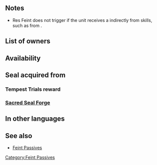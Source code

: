 {{SkillPage Tabs}}{{Passive
|type=B
|exclusive=0
|1name=Res Feint 1
|1tagid=SID_魔防の共謀1
|1promotionRarity=4
|1promotionTier=1
|1required=-
|1effect=If a Rally Assist skill is used by unit or targets unit, inflicts Res-3 on foes in cardinal directions of unit through their next actions.
|1cost=60
|2name=Res Feint 2
|2tagid=SID_魔防の共謀2
|2promotionRarity=5
|2promotionTier=1
|2effect=If a Rally Assist skill is used by unit or targets unit, inflicts Res-5 on foes in cardinal directions of unit through their next actions.
|2cost=120
|3name=Res Feint 3
|3tagid=SID_魔防の共謀3
|3effect=If a Rally Assist skill is used by unit or targets unit, inflicts Res-7 on foes in cardinal directions of unit through their next actions.
|3cost=240
|canUseWeapon={{WeaponList|exclude=Staff}}
|canUseMove={{MoveList|all}}
|properties=random_owner,random_inherit_base
}}
==Notes==
{{Penalties}}
* Res Feint does not trigger if the unit receives a {{SEt|bonus}} indirectly from skills, such as from {{St|Rally Up Res+}}.
{{CardinalDirections}}

==List of owners==
{{Skill Hero List}}
==Availability==
{{PassiveFocusList}}
{{PassiveDistributionList}}
{{PassiveCombatManualList}}
==Seal acquired from==
===Tempest Trials reward===
{{Tempest Trials seal reward}}
===[[Sacred Seal Forge]]===
{{SealCosts
|seals=Res Feint 1;Res Feint 2;Res Feint 3
|badgeColor=Transparent
|costs1=20;100;20
|costs2=60;100;50
|costs3=400;1000;100
}}

==In other languages==
{{OtherLanguages
|japanese=魔防の共謀
|german=Res.-Finte
|spanishEU=Amago Res
|spanishLA=Amago Res.
|french=Feinte Rés
|italian=Finta Res
|chineseTW=魔防共謀
|portuguese=Res. finta
}}
==See also==
* [[Feint Passives]]
{{Seals Navbox}}
{{Passives Navbox|B}}
[[Category:Feint Passives]]